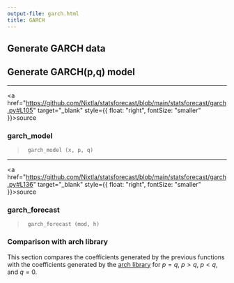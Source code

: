 ```yaml
---
output-file: garch.html
title: GARCH
---
```



## Generate GARCH data

## Generate GARCH(p,q) model

------------------------------------------------------------------------

<a
href="https://github.com/Nixtla/statsforecast/blob/main/statsforecast/garch.py#L105"
target="_blank" style={{ float: "right", fontSize: "smaller" }}>source</a>

### garch_model

> ``` text
>  garch_model (x, p, q)
> ```

------------------------------------------------------------------------

<a
href="https://github.com/Nixtla/statsforecast/blob/main/statsforecast/garch.py#L136"
target="_blank" style={{ float: "right", fontSize: "smaller" }}>source</a>

### garch_forecast

> ``` text
>  garch_forecast (mod, h)
> ```

### Comparison with arch library

This section compares the coefficients generated by the previous
functions with the coefficients generated by the [arch
library](https://github.com/bashtage/arch) for $p=q$, $p>q$, $p<q$, and
$q=0$.

